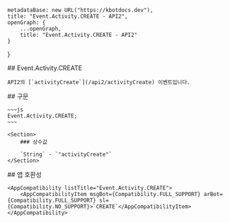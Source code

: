 
    metadataBase: new URL("https://kbotdocs.dev"),
    title: "Event.Activity.CREATE - API2",
    openGraph: {
        ...openGraph,
        title: "Event.Activity.CREATE - API2"
    }
}

<Section>
    ## Event.Activity.CREATE

    API2의 [`activityCreate`](/api2/activityCreate) 이벤트입니다.
</Section>
<Section>
    ## 구문

    ~~~js
    Event.Activity.CREATE;
    ~~~

    <Section>
        ### 상수값

        `String` - `"activityCreate"`
    </Section>
</Section>
<Section>
    ## 앱 호환성

    <AppCompatibility listTitle="Event.Activity.CREATE">
        <AppCompatibilityItem msgBot={Compatibility.FULL_SUPPORT} arBot={Compatibility.FULL_SUPPORT} sl={Compatibility.NO_SUPPORT}>`CREATE`</AppCompatibilityItem>
    </AppCompatibility>
</Section>